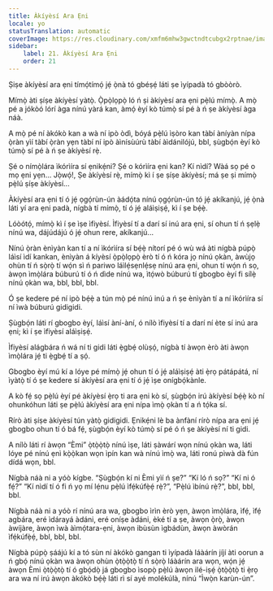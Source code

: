 ```yaml
---
title: Àkíyèsí Ara Ẹni
locale: yo
statusTranslation: automatic
coverImage: https://res.cloudinary.com/xmfm6mhw3gwctndtcubgx2rptnae/image/upload/v1740468922/small_cover_tratado_de_psicologia_revolucionaria_a4c0dca4e0.webp
sidebar:
    label: 21. Àkíyèsí Ara Ẹni
    order: 21
---
```

Ṣiṣe àkíyèsí ara ẹni tímọ́tímọ́ jẹ́ ọ̀nà tó gbéṣẹ́ láti ṣe ìyípadà tó gbòòrò.

Mímọ̀ àti ṣíṣe àkíyèsí yàtọ̀. Ọ̀pọ̀lọpọ̀ ló ń ṣi àkíyèsí ara ẹni pẹ̀lú mímọ̀. A mọ̀ pé a jókòó lórí àga nínú yàrá kan, àmọ́ èyí kò túmọ̀ sí pé à ń ṣe àkíyèsí àga náà.

A mọ̀ pé ní àkókò kan a wà ní ipò òdì, bóyá pẹ̀lú ìṣòro kan tàbí àníyàn nípa ọ̀ràn yìí tàbí ọ̀ràn yẹn tàbí ní ipò àìnísùúrù tàbí àìdánilójú, bbl, ṣùgbọ́n èyí kò túmọ̀ sí pé à ń ṣe àkíyèsí rẹ̀.

Ṣé o nímọ̀lára ìkórìíra sí ẹnikẹ́ni? Ṣé o kórìíra ẹni kan? Kí nìdí? Wàá sọ pé o mọ ẹni yẹn... Jọ̀wọ́!, Ṣe àkíyèsí rẹ̀, mímọ̀ kì í ṣe ṣíṣe àkíyèsí; má ṣe ṣi mímọ̀ pẹ̀lú ṣíṣe àkíyèsí...

Àkíyèsí ara ẹni tí ó jẹ́ ọgọ́rùn-ún àádọ́ta nínú ọgọ́rùn-ún tó jẹ́ akíkanjú, jẹ́ ọ̀nà láti yí ara ẹni padà, nígbà tí mímọ̀, tí ó jẹ́ aláìṣiṣẹ́, kì í ṣe bẹ́ẹ̀.

Lóòótọ́, mímọ̀ kì í ṣe ìṣe ìfiyèsí. Ìfiyèsí tí a darí sí inú ara ẹni, sí ohun tí ń ṣẹlẹ̀ nínú wa, dájúdájú ó jẹ́ ohun rere, akíkanjú...

Nínú ọ̀ràn ènìyàn kan tí a ní ìkórìíra sí bẹ́ẹ̀ nítorí pé ó wù wá àti nígbà púpọ̀ láìsí ìdí kankan, ènìyàn á kíyèsí ọ̀pọ̀lọpọ̀ èrò tí ó ń kóra jọ nínú ọkàn, àwùjọ ohùn tí ń sọ̀rọ̀ tí wọ́n sì ń pariwo láìlẹ́sẹnlẹ́sẹ nínú ara ẹni, ohun tí wọ́n ń sọ, àwọn ìmọ̀lára búburú tí ó ń dìde nínú wa, ìtọ́wò búburú tí gbogbo èyí fi sílẹ̀ nínú ọkàn wa, bbl, bbl, bbl.

Ó ṣe kedere pé ní ipò bẹ́ẹ̀ a tún mọ̀ pé nínú inú a ń ṣe ènìyàn tí a ní ìkórìíra sí ní ìwà búburú gidigidi.

Ṣùgbọ́n láti rí gbogbo èyí, láìsí àní-àní, ó nílò ìfiyèsí tí a darí ní ète sí inú ara ẹni; kì í ṣe ìfiyèsí aláìṣiṣẹ́.

Ìfiyèsí alágbára ń wá ní ti gidi láti ẹ̀gbẹ́ olùṣọ́, nígbà tí àwọn èrò àti àwọn ìmọ̀lára jẹ́ ti ẹ̀gbẹ́ tí a ṣọ́.

Gbogbo èyí mú kí a lóye pé mímọ̀ jẹ́ ohun tí ó jẹ́ aláìṣiṣẹ́ àti ẹ̀rọ pátápátá, ní ìyàtọ̀ tí ó ṣe kedere sí àkíyèsí ara ẹni tí ó jẹ́ ìṣe onígbọ́kànle.

A kò fẹ́ sọ pẹ̀lú èyí pé àkíyèsí ẹ̀rọ ti ara ẹni kò sí, ṣùgbọ́n irú àkíyèsí bẹ́ẹ̀ kò ní ohunkóhun láti ṣe pẹ̀lú àkíyèsí ara ẹni nípa ìmọ̀ ọkàn tí a ń tọ́ka sí.

Rírò àti ṣíṣe àkíyèsí tún yàtọ̀ gidigidi. Ẹnikẹ́ni lè ba ànfàní rírò nípa ara ẹni jẹ́ gbogbo ohun tí ó bá fẹ́, ṣùgbọ́n èyí kò túmọ̀ sí pé ó ń ṣe àkíyèsí ní ti gidi.

A nílò láti rí àwọn “Èmi” ọ̀tọ̀ọ̀tọ̀ nínú ìṣe, láti ṣàwárí wọn nínú ọkàn wa, láti lóye pé nínú ẹnì kọ̀ọ̀kan wọn ìpín kan wà nínú ìmọ̀ wa, láti ronú pìwà dà fún dídá wọn, bbl.

Nígbà náà ni a yóò kígbe. “Ṣùgbọ́n kí ni Èmi yìí ń ṣe?” “Kí ló ń sọ?” “Kí ni ó fẹ́?” “Kí nìdí tí ó fi ń yọ mí lẹ́nu pẹ̀lú ìfẹ́kúfẹ̀ẹ́ rẹ̀?”, “Pẹ̀lú ìbínú rẹ̀?”, bbl, bbl, bbl.

Nígbà náà ni a yóò rí nínú ara wa, gbogbo ìrìn èrò yẹn, àwọn ìmọ̀lára, ìfẹ́, ìfẹ́ agbára, eré ìdárayá àdáni, eré oníṣe àdáni, èké tí a ṣe, àwọn ọ̀rọ̀, àwọn àwíjàre, àwọn ìwà àìmọ́tara-ẹni, àwọn ibùsùn ìgbádùn, àwọn àwòrán ìfẹ́kúfẹ̀ẹ́, bbl, bbl, bbl.

Nígbà púpọ̀ ṣáájú kí a tó sùn ní àkókò gangan ti ìyípadà láàárín jíjí àti oorun a ń gbọ́ nínú ọkàn wa àwọn ohùn ọ̀tọ̀ọ̀tọ̀ tí ń sọ̀rọ̀ láàárín ara wọn, wọ́n jẹ́ àwọn Èmi ọ̀tọ̀ọ̀tọ̀ tí ó gbọ́dọ̀ já gbogbo ìsopọ̀ pẹ̀lú àwọn ilé-iṣẹ́ ọ̀tọ̀ọ̀tọ̀ ti ẹ̀rọ ara wa ní irú àwọn àkókò bẹ́ẹ̀ láti rì sí ayé molékúlà, nínú “Ìwọ̀n karùn-ún”.

